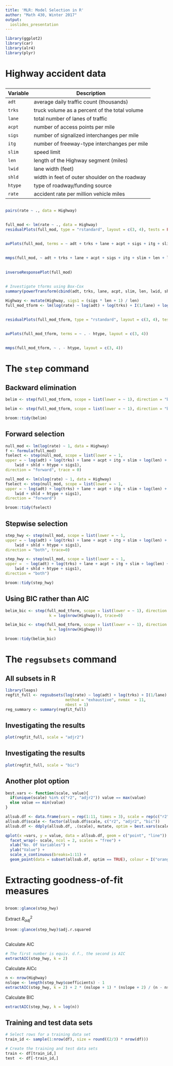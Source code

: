 ```yaml
---
title: 'MLR: Model Selection in R'
author: "Math 430, Winter 2017"
output:
  ioslides_presentation
---
```


```r
library(ggplot2)
library(car)
library(alr4)
library(plyr)
```

# Highway accident data

## {.smaller}

Variable    | Description
--------| -------------------------
`adt`   | average daily traffic count (thousands)
`trks`  | truck volume as a percent of the total volume
`lane`  | total number of lanes of traffic
`acpt`  | number of access points per mile
`sigs`  | number of signalized interchanges per mile
`itg`   | number of freeway-type interchanges per mile
`slim`  | speed limit
`len`   | length of the Highway segment (miles)
`lwid`  | lane width (feet)
`shld`  | width in feet of outer shoulder on the roadway
`htype` | type of roadway/funding source
`rate`  | accident rate per million vehicle miles


## {.centered}

```r
pairs(rate ~ ., data = Highway)
```

##

```r
full_mod <- lm(rate ~ ., data = Highway)
residualPlots(full_mod, type = "rstandard", layout = c(3, 4), tests = FALSE)
```

## 

```r
avPlots(full_mod, terms = ~ adt + trks + lane + acpt + sigs + itg + slim + len + lwid + shld, layout = c(3, 4))
```


##

```r
mmps(full_mod, ~ adt + trks + lane + acpt + sigs + itg + slim + len + lwid + shld, layout = c(3, 4))
```


## {.smaller}

```r
inverseResponsePlot(full_mod)
```


## {.smaller}

```r
# Investigate tforms using Box-Cox
summary(powerTransform(cbind(adt, trks, lane, acpt, slim, len, lwid, shld) ~ 1, data = Highway))
```


```r
Highway <- mutate(Highway, sigs1 = (sigs * len + 1) / len)
full_mod_tform <- lm(log(rate) ~ log(adt) + log(trks) + I(1/lane) + log(acpt) + itg + slim + log(len) + poly(lwid, 2) + poly(shld, 2) + htype + log(sigs1), data = Highway)
```

## 

```r
residualPlots(full_mod_tform, type = "rstandard", layout = c(3, 4), tests = FALSE)
```

## 

```r
avPlots(full_mod_tform, terms = ~ . - htype, layout = c(3, 4))
```


##

```r
mmps(full_mod_tform, ~ . - htype, layout = c(3, 4))
```



# The `step` command

## Backward elimination {.smaller}


```r
belim <- step(full_mod_tform, scope = list(lower = ~ 1), direction = "backward", trace = 0)
```


```r
belim <- step(full_mod_tform, scope = list(lower = ~ 1), direction = "backward")
```

```r
broom::tidy(belim)
```



## Forward selection {.smaller}

```r
null_mod <- lm(log(rate) ~ 1, data = Highway)
f <- formula(full_mod)
fselect <- step(null_mod, scope = list(lower = ~ 1, 
upper = ~ log(adt) + log(trks) + lane + acpt + itg + slim + log(len) + 
    lwid + shld + htype + sigs1),
direction = "forward", trace = 0)
```

```r
null_mod <- lm(slog(rate) ~ 1, data = Highway)
fselect <- step(null_mod, scope = list(lower = ~ 1, 
upper = ~ log(adt) + log(trks) + lane + acpt + itg + slim + log(len) + 
    lwid + shld + htype + sigs1),
direction = "forward")
```

```r
broom::tidy(fselect)
```


## Stepwise selection {.smaller}

```r
step_hwy <- step(null_mod, scope = list(lower = ~ 1, 
upper = ~ log(adt) + log(trks) + lane + acpt + itg + slim + log(len) + 
    lwid + shld + htype + sigs1),
direction = "both", trace=0)
```

```r
step_hwy <- step(null_mod, scope = list(lower = ~ 1, 
upper =  ~ log(adt) + log(trks) + lane + acpt + itg + slim + log(len) + 
    lwid + shld + htype + sigs1),
direction = "both")
```

```r
broom::tidy(step_hwy)
```


## Using BIC rather than AIC {.smaller}

```r
belim_bic <- step(full_mod_tform, scope = list(lower = ~ 1), direction = "backward", 
                   k = log(nrow(Highway)), trace=0)
```


```r
belim_bic <- step(full_mod_tform, scope = list(lower = ~ 1), direction = "backward", 
                   k = log(nrow(Highway)))
```

```r
broom::tidy(belim_bic)
```



# The `regsubsets` command

## All subsets in R {.smaller}

```r
library(leaps)
regfit_full <- regsubsets(log(rate) ~ log(adt) + log(trks) + I(1/lane) + log(acpt) + itg + slim + log(len) + poly(lwid, 2) + poly(shld, 2) + htype + log(sigs1), data = Highway, 
                          method = "exhaustive", nvmax  = 11,
                          nbest = 1)
reg_summary <- summary(regfit_full)
```

## Investigating the results

```r
plot(regfit_full, scale = "adjr2")
```

## Investigating the results

```r
plot(regfit_full, scale = "bic")
```

## Another plot option

```r

best.vars <- function(scale, value){
  if(unique(scale) %in% c("r2", "adjr2")) value == max(value)
  else value == min(value)
}

allsub.df <- data.frame(vars = rep(1:11, times = 3), scale = rep(c("r2", "adjr2", "bic"), each = 11), value = c(reg_summary$rsq, reg_summary$adjr2, reg_summary$bic))
allsub.df$scale <- factor(allsub.df$scale, c("r2", "adjr2", "bic"))
allsub.df <- ddply(allsub.df, .(scale), mutate, optim = best.vars(scale, value))
```


```r
qplot(x =vars, y = value, data = allsub.df, geom = c("point", "line")) +
  facet_wrap(~ scale, ncol = 2, scales = "free") +
  xlab("No. Of Variables") +
  ylab("Value") + 
  scale_x_continuous(breaks=1:11) + 
  geom_point(data = subset(allsub.df, optim == TRUE), colour = I("orange"))
```

# Extracting goodness-of-fit measures

## {.smaller}

```r
broom::glance(step_hwy)
```

Extract $R^2_{adj}$

```r
broom::glance(step_hwy)$adj.r.squared
```

## {.smaller}


Calculate AIC
```r
# The first number is equiv. d.f., the second is AIC
extractAIC(step_hwy, k = 2)
```

Calculate AICc

```r
n <- nrow(Highway)
nslope <- length(step_hwy$coefficients) - 1
extractAIC(step_hwy, k = 2) + 2 * (nslope + 1) * (nslope + 2) / (n - nslope - 1)
```

Calculate BIC

```r
extractAIC(step_hwy, k = log(n))
```


## Training and test data sets

```r
# Select rows for a training data set
train_id <- sample(1:nrow(df), size = round((2/3) * nrow(df)))

# Create the training and test data sets
train <- df[train_id,]
test  <- df[-train_id,]
```

